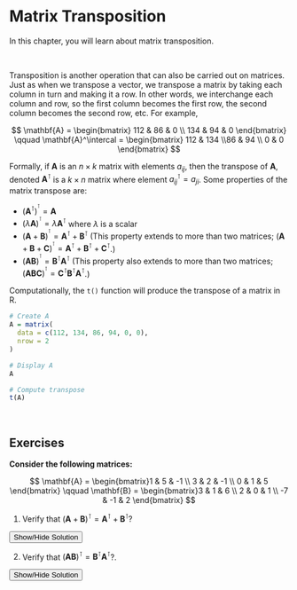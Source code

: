 # Matrix Transposition

In this chapter, you will learn about matrix transposition. 

<br />

Transposition is another operation that can also be carried out on matrices. Just as when we transpose a vector, we transpose a matrix by taking each column in turn and making it a row. In other words, we interchange each column and row, so the first column becomes the first row, the second column becomes the second row, etc. For example,

$$
\mathbf{A} = \begin{bmatrix}
112 & 86 & 0 \\ 134 & 94 & 0
\end{bmatrix} \qquad 
\mathbf{A}^\intercal = \begin{bmatrix}
112 & 134 \\86 & 94 \\ 0 & 0
\end{bmatrix}
$$

Formally, if **A** is an $n \times k$ matrix with elements $a_{ij}$, then the transpose of **A**, denoted $\mathbf{A}^\intercal$ is a $k \times n$ matrix where element $a^\intercal_{ij}=a_{ji}$. Some properties of the matrix transpose are:

- $(\mathbf{A}^{\intercal}) ^{^{\intercal}} = \mathbf{A}$
- $(\lambda\mathbf{A})^{^{\intercal}} = \lambda \mathbf{A}^{\intercal}$ where $\lambda$ is a scalar
- $(\mathbf{A} + \mathbf{B})^{^{\intercal}} = \mathbf{A}^{\intercal} + \mathbf{B}^{\intercal}$ (This property extends to more than two matrices; $(\mathbf{A} + \mathbf{B} + \mathbf{C})^{^{\intercal}} = \mathbf{A}^{\intercal} + \mathbf{B}^{\intercal} + \mathbf{C}^{\intercal}$.)
- $(\mathbf{A}\mathbf{B})^{^{\intercal}} = \mathbf{B}^{\intercal} \mathbf{A}^{\intercal}$ (This property also extends to more than two matrices; $(\mathbf{A}\mathbf{B}\mathbf{C})^{^{\intercal}} = \mathbf{C}^{\intercal}\mathbf{B}^{\intercal} \mathbf{A}^{\intercal}$.)


Computationally, the `t()` function will produce the transpose of a matrix in R.

```r
# Create A
A = matrix(
  data = c(112, 134, 86, 94, 0, 0),
  nrow = 2
)

# Display A
A

# Compute transpose
t(A)
```


<br />






:::exercises
## Exercises

**Consider the following matrices:**

$$
\mathbf{A} = \begin{bmatrix}1 & 5 & -1 \\ 3 & 2 & -1 \\ 0 & 1 & 5 \end{bmatrix} \qquad \mathbf{B} = \begin{bmatrix}3 & 1 & 6 \\ 2 & 0 & 1 \\ -7 & -1 & 2 \end{bmatrix}
$$


1. Verify that $(\mathbf{A}+\mathbf{B})^\intercal = \mathbf{A}^\intercal + \mathbf{B}^\intercal$?

<button class="solution-btn solution-btn-default" onclick="toggle_visibility('solution_01');">Show/Hide Solution</button>
<div id="solution_01" style="display:none; margin: -40px 0 40px 40px;">

$$
\begin{split}
(\mathbf{A}+\mathbf{B})^\intercal &= \begin{bmatrix}4 & 6 & 5\\5 & 2 & 0\\ -7 & 0 & 7 \end{bmatrix}^\intercal = \begin{bmatrix}4 & 5 & -7\\6 & 2 & 0\\5 & 0& 7 \end{bmatrix} \\[3em]
\mathbf{A}^\intercal + \mathbf{B}^\intercal &= \begin{bmatrix}1 & 3 & 0\\5 & 2 & 1\\-1 & -1 & 5 \end{bmatrix} + \begin{bmatrix}3 & 2 & -7\\1 & 0 & -1\\6 & 1 & 2 \end{bmatrix} = \begin{bmatrix}4 & 5 & -7\\6 & 2 & 0\\5 & 0& 7 \end{bmatrix}
\end{split}
$$

</div>

2. Verify that $(\mathbf{A}\mathbf{B})^\intercal = \mathbf{B}^\intercal \mathbf{A}^\intercal$?.

<button class="solution-btn solution-btn-default" onclick="toggle_visibility('solution_02');">Show/Hide Solution</button>
<div id="solution_02" style="display:none; margin: -40px 0 40px 40px;">

$$
\begin{split}
(\mathbf{A}\mathbf{B})^\intercal &= \begin{bmatrix}20 & 2 & 9\\20 & 4 & 18\\-33 & -5 & 11 \end{bmatrix}^\intercal = \begin{bmatrix}20 & 20 & -33\\ 2 & 4& -5\\9 & 18 & 11 \end{bmatrix} \\[3em]
\mathbf{B}^\intercal \mathbf{A}^\intercal &= \begin{bmatrix}3 & 2 & -7\\1 & 0 & -1\\6 & 1 & 2 \end{bmatrix}\begin{bmatrix}1 & 3 & 0\\5 & 2 & 1\\-1 & -1 & 5 \end{bmatrix} = \begin{bmatrix}20 & 20 & -33\\ 2 & 4& -5\\9 & 18 & 11 \end{bmatrix}
\end{split}
$$

</div>



:::

<br />
